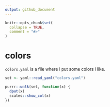 ```yaml
---
output: github_document
---
```


<!-- README.md is generated from README.Rmd. Please edit that file -->

```r
knitr::opts_chunk$set(
  collapse = TRUE,
  comment = "#>"
)
```

# colors

`colors.yaml` is a file where I put some colors I like. 

```r
set <- yaml::read_yaml("colors.yaml")

purrr::walk(set, function(x) {
  dput(x)
  scales::show_col(x)  
})
```
